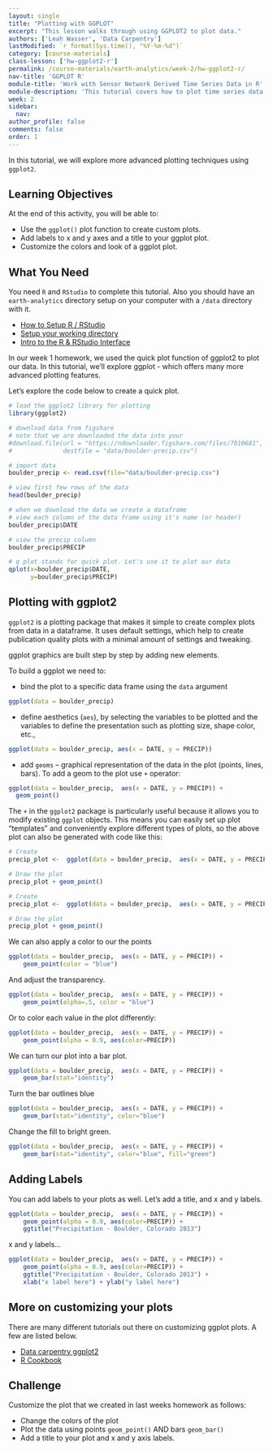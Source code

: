 ```yaml
---
layout: single
title: "Plotting with GGPLOT"
excerpt: "This lesson walks through using GGPLOT2 to plot data."
authors: ['Leah Wasser', 'Data Carpentry']
lastModified: `r format(Sys.time(), "%Y-%m-%d")`
category: [course-materials]
class-lesson: ['hw-ggplot2-r']
permalink: /course-materials/earth-analytics/week-2/hw-ggplot2-r/
nav-title: 'GGPLOT R'
module-title: 'Work with Sensor Network Derived Time Series Data in R'
module-description: 'This tutorial covers how to plot time series data in R using ggplot2. It also covers converting data stored in data/time format into an R date time class.'
week: 2
sidebar:
  nav:
author_profile: false
comments: false
order: 1
---
```


In this tutorial, we will explore more advanced plotting techniques using `ggplot2`.

<div class='notice--success' markdown="1">

## <i class="fa fa-graduation-cap" aria-hidden="true"></i> Learning Objectives
At the end of this activity, you will be able to:

* Use the `ggplot()` plot function to create custom plots.
* Add labels to x and y axes and a title to your ggplot plot.
* Customize the colors and look of a ggplot plot. 

## What You Need

You need `R` and `RStudio` to complete this tutorial. Also you should have
an `earth-analytics` directory setup on your computer with a `/data`
directory with it.

* [How to Setup R / RStudio](/course-materials/earth-analytics/week-1/setup-r-rstudio/)
* [Setup your working directory](/course-materials/earth-analytics/week-1/setup-working-directory/)
* [Intro to the R & RStudio Interface](/course-materials/earth-analytics/week-1/intro-to-r-and-rstudio)

</div>


In our week 1 homework, we used the quick plot function of ggplot2 to plot our data.
In this tutorial, we'll explore ggplot - which offers many more advanced plotting
features.

Let's explore the code below to create a quick plot.

```r

# load the ggplot2 library for plotting
library(ggplot2)

# download data from figshare
# note that we are downloaded the data into your
#download.file(url = "https://ndownloader.figshare.com/files/7010681",
#              destfile = "data/boulder-precip.csv")

# import data
boulder_precip <- read.csv(file="data/boulder-precip.csv")

# view first few rows of the data
head(boulder_precip)

# when we download the data we create a dataframe
# view each column of the data frame using it's name (or header)
boulder_precip$DATE

# view the precip column
boulder_precip$PRECIP

# q plot stands for quick plot. Let's use it to plot our data
qplot(x=boulder_precip$DATE,
      y=boulder_precip$PRECIP)

```

## Plotting with ggplot2

`ggplot2` is a plotting package that makes it simple to create complex plots
from data in a dataframe. It uses default settings, which help to create
publication quality plots with a minimal amount of settings and tweaking.

ggplot graphics are built step by step by adding new elements.

To build a ggplot we need to:

- bind the plot to a specific data frame using the `data` argument

```r

ggplot(data = boulder_precip)

```

- define aesthetics (`aes`), by selecting the variables to be plotted and the variables to define the presentation
     such as plotting size, shape color, etc.,

```r
ggplot(data = boulder_precip, aes(x = DATE, y = PRECIP))
```

- add `geoms` -- graphical representation of the data in the plot (points,
     lines, bars). To add a geom to the plot use `+` operator:

```r

ggplot(data = boulder_precip,  aes(x = DATE, y = PRECIP)) +
  geom_point()

```

The `+` in the `ggplot2` package is particularly useful because it allows you
to modify existing `ggplot` objects. This means you can easily set up plot
"templates" and conveniently explore different types of plots, so the above
plot can also be generated with code like this:

```r
# Create
precip_plot <-  ggplot(data = boulder_precip,  aes(x = DATE, y = PRECIP))

# Draw the plot
precip_plot + geom_point()

```

```r
# Create
precip_plot <-  ggplot(data = boulder_precip,  aes(x = DATE, y = PRECIP))

# Draw the plot
precip_plot + geom_point()
```


We can also apply a color to our the points

```r

ggplot(data = boulder_precip,  aes(x = DATE, y = PRECIP)) +
    geom_point(color = "blue")

```

And adjust the transparency.

```r

ggplot(data = boulder_precip,  aes(x = DATE, y = PRECIP)) +
    geom_point(alpha=.5, color = "blue")

```


Or to color each value in the plot differently:

```r
ggplot(data = boulder_precip,  aes(x = DATE, y = PRECIP)) +
    geom_point(alpha = 0.9, aes(color=PRECIP))

```


We can turn our plot into a bar plot.

```r
ggplot(data = boulder_precip,  aes(x = DATE, y = PRECIP)) +
    geom_bar(stat="identity")

```

Turn the bar outlines blue

```r
ggplot(data = boulder_precip,  aes(x = DATE, y = PRECIP)) +
    geom_bar(stat="identity", color="blue")

```

Change the fill to bright green.

```r
ggplot(data = boulder_precip,  aes(x = DATE, y = PRECIP)) +
    geom_bar(stat="identity", color="blue", fill="green")

```


## Adding Labels

You can add labels to your plots as well. Let's add a title, and x and y labels.
```r
ggplot(data = boulder_precip,  aes(x = DATE, y = PRECIP)) +
    geom_point(alpha = 0.9, aes(color=PRECIP)) +
    ggtitle("Precipitation - Boulder, Colorado 2013")
```

x and y labels...


```r
ggplot(data = boulder_precip,  aes(x = DATE, y = PRECIP)) +
    geom_point(alpha = 0.9, aes(color=PRECIP)) +
    ggtitle("Precipitation - Boulder, Colorado 2013") +
    xlab("x label here") + ylab("y label here")

```


## More on customizing your plots

There are many different tutorials out there on customizing ggplot plots. A
few are listed below.

* <a href="http://www.datacarpentry.org/R-ecology-lesson/05-visualization-ggplot2.html" target="_blank"> Data carpentry ggplot2 </a>
* <a href="http://www.cookbook-r.com/Graphs/" target="_blank">R Cookbook</a>

<div class="notice--warning" markdown="1">

## <i class="fa fa-pencil-square-o" aria-hidden="true"></i> Challenge

Customize the plot that we created in last weeks homework as follows:

* Change the colors of the plot
* Plot the data using points `geom_point()` AND bars `geom_bar()`
* Add a title to your plot and x and y axis labels.

</div>
